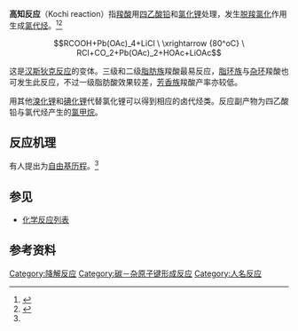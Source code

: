 '''高知反应'''（Kochi reaction）指[[羧酸|羧酸]]用[[四乙酸铅|四乙酸铅]]和[[氯化锂|氯化锂]]处理，发生[[脱羧|脱羧]][[氯化|氯化]]作用生成[[氯代烃|氯代烃]]。<ref name="KochiJACS">{{cite journal en|title=A New Method for Halodecarboxylation of Acids Using Lead(IV) Acetate|author=Jay K. Kochi|journal=[[J._Am._Chem._Soc.|J. Am. Chem. Soc.]]|year=1965|volume=87|issue=11|pages=2500–2502|doi=10.1021/ja01089a041}}</ref><ref>{{cite journal en|title=Formation of Alkyl Halides from Acids by Decarboxylation with Lead(IV) Acetate and Halide Salts|author=Jay K. Kochi|journal=[[J._Org._Chem.|J. Org. Chem.]]|year=1965|volume=30|issue=10|pages=3265–3271|doi=10.1021/jo01021a002}}</ref>

:<math>RCOOH+Pb(OAc)_4+LiCl \ \xrightarrow {80^oC} \ RCl+CO_2+Pb(OAc)_2+HOAc+LiOAc</math>

这是[[汉斯狄克反应|汉斯狄克反应]]的变体。三级和二级[[脂肪族|脂肪族]]羧酸最易反应，[[脂环族|脂环族]]与[[杂环|杂环]]羧酸也可发生此反应，不过一级脂肪酸效果较差，[[芳香族|芳香族]]羧酸产率亦较低。

用其他[[溴化锂|溴化锂]]和[[碘化锂|碘化锂]]代替氯化锂可以得到相应的卤代烃类。反应副产物为四乙酸铅与氯代烃产生的[[氯甲烷|氯甲烷]]。

==反应机理==
有人提出为[[自由基历程|自由基历程]]。<ref name="KochiJACS" />

==参见==
*[[化学反应列表|化学反应列表]]

==参考资料==
{{Reflist}}

[[Category:降解反应|Category:降解反应]]
[[Category:碳－杂原子键形成反应|Category:碳－杂原子键形成反应]]
[[Category:人名反应|Category:人名反应]]